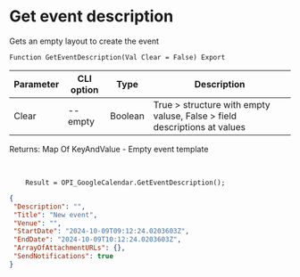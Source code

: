 ﻿---
sidebar_position: 1
---


# Get event description
 Gets an empty layout to create the event



`Function GetEventDescription(Val Clear = False) Export`

  | Parameter | CLI option | Type | Description |
  |-|-|-|-|
  | Clear | --empty | Boolean | True > structure with empty valuse, False > field descriptions at values |

  
  Returns:  Map Of KeyAndValue - Empty event template

<br/>




```bsl title="Code example"
    Result = OPI_GoogleCalendar.GetEventDescription();
```
 



```json title="Result"
{
 "Description": "",
 "Title": "New event",
 "Venue": "",
 "StartDate": "2024-10-09T09:12:24.0203603Z",
 "EndDate": "2024-10-09T10:12:24.0203603Z",
 "ArrayOfAttachmentURLs": {},
 "SendNotifications": true
}
```
